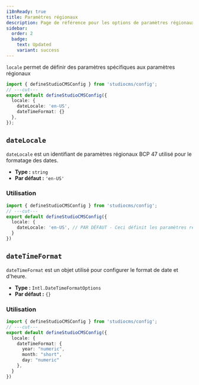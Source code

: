 ```yaml
---
i18nReady: true
title: Paramètres régionaux
description: Page de référence pour les options de paramètres régionaux de StudioCMS
sidebar:
  order: 2
  badge:
    text: Updated
    variant: success
---
```



`locale` permet de définir des paramètres spécifiques aux paramètres régionaux

```ts twoslash title="studiocms.config.mjs"
import { defineStudioCMSConfig } from 'studiocms/config';
// ---cut---
export default defineStudioCMSConfig({
  locale: {
    dateLocale: 'en-US',
    dateTimeFormat: {}
  },
});
```

## `dateLocale`

`dateLocale` est un identifiant de paramètres régionaux BCP 47 utilisé pour le formatage des dates.

- **Type :** `string`
- **Par défaut :** `'en-US'`

### Utilisation

```ts twoslash {3} title="studiocms.config.mjs"
import { defineStudioCMSConfig } from 'studiocms/config';
// ---cut---
export default defineStudioCMSConfig({
  locale: {
    dateLocale: 'en-US', // PAR DÉFAUT - Ceci définit les paramètres régionaux de date pour le formatage de la date.
  }
})
```

## `dateTimeFormat`

`dateTimeFormat` est un objet utilisé pour configurer le format de date et d'heure.

- **Type :** `Intl.DateTimeFormatOptions`
- **Par défaut :** `{}`

### Utilisation

```ts twoslash {3-7} title="studiocms.config.mjs"
import { defineStudioCMSConfig } from 'studiocms/config';
// ---cut---
export default defineStudioCMSConfig({
  locale: {
    dateTimeFormat: {
      year: "numeric",
      month: "short",
      day: "numeric"
    },
  }
})
```

